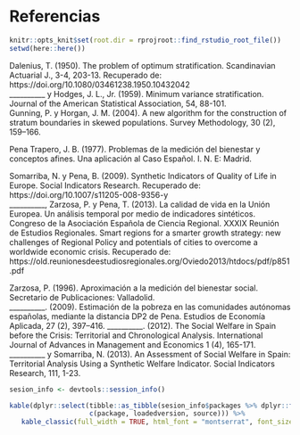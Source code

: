 # Referencias  {.unlisted .unnumbered}

```r
knitr::opts_knit$set(root.dir = rprojroot::find_rstudio_root_file())
setwd(here::here())
``` 

Dalenius, T. (1950). The problem of optimum stratification. Scandinavian Actuarial J., 3-4, 203-13. Recuperado de: https://doi.org/10.1080/03461238.1950.10432042    
__________ y Hodges, J. L., Jr. (1959). Minimum variance stratification. Journal of the American Statistical Association, 54, 88-101.      
Gunning, P. y Horgan, J. M. (2004). A new algorithm for the construction of stratum boundaries in skewed populations. Survey Methodology, 30 (2), 159–166.   

Pena Trapero, J. B. (1977). Problemas de la medición del bienestar y conceptos afines. Una aplicación al Caso Español. I. N. E: Madrid.   

Somarriba, N. y Pena, B. (2009). Synthetic Indicators of Quality of Life in Europe. Social Indicators Research. Recuperado de: https://doi.org/10.1007/s11205-008-9356-y    
__________, Zarzosa, P. y Pena, T. (2013). La calidad de vida en la Unión Europea. Un análisis temporal por medio de indicadores sintéticos.    Congreso de la Asociación Española de Ciencia Regional. XXXIX Reunión de Estudios Regionales. Smart regions for a smarter growth strategy: new challenges of Regional Policy and potentials of cities to overcome a worldwide economic crisis. Recuperado de:  https://old.reunionesdeestudiosregionales.org/Oviedo2013/htdocs/pdf/p851.pdf     

Zarzosa, P. (1996). Aproximación a la medición del bienestar social. Secretario de Publicaciones: Valladolid.    
__________. (2009). Estimación de la pobreza en las comunidades autónomas españolas, mediante la distancia DP2 de Pena. Estudios de Economía Aplicada, 27 (2), 397–416.
__________. (2012). The Social Welfare in Spain before the Crisis: Territorial and Chronological Analysis. International Journal of Advances in Management and Economics 1 (4), 165-171.   
__________ y Somarriba, N. (2013). An Assessment of Social Welfare in Spain: Territorial Analysis Using a Synthetic Welfare Indicator. Social Indicators Research, 111, 1-23.    

 

```r
sesion_info <- devtools::session_info()
```


```r
kable(dplyr::select(tibble::as_tibble(sesion_info$packages %>% dplyr::filter(attached == TRUE)),
                    c(package, loadedversion, source))) %>%
   kable_classic(full_width = TRUE, html_font = "montserrat", font_size = 10) 
```
